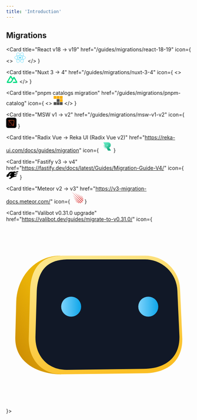 ```yaml
---
title: 'Introduction'
---
```


## Migrations

<CardGroup cols={2}>

<Card
  title="React v18 -> v19"
  href="/guides/migrations/react-18-19"
  icon={
    <>
      <svg xmlns="http://www.w3.org/2000/svg" width="32" height="28" viewBox="0 0 32 28" fill="none">
<g clipPath="url(#clip0_1_6)">
<path d="M15.7353 16.805C17.2845 16.805 18.5403 15.5492 18.5403 14C18.5403 12.4508 17.2845 11.195 15.7353 11.195C14.1861 11.195 12.9303 12.4508 12.9303 14C12.9303 15.5492 14.1861 16.805 15.7353 16.805Z" fill="#61DAFB"/>
<path d="M15.7354 19.7468C24.048 19.7468 30.7866 17.1739 30.7866 14C30.7866 10.8261 24.048 8.25317 15.7354 8.25317C7.42286 8.25317 0.684204 10.8261 0.684204 14C0.684204 17.1739 7.42286 19.7468 15.7354 19.7468Z" stroke="#61DAFB"/>
<path d="M10.7585 16.8734C14.9147 24.0723 20.5123 28.6217 23.261 27.0347C26.0096 25.4478 24.8685 18.3255 20.7122 11.1266C16.556 3.9277 10.9584 -0.621672 8.20975 0.965269C5.46109 2.55221 6.60218 9.67453 10.7585 16.8734Z" stroke="#61DAFB"/>
<path d="M10.7585 11.1266C6.60225 18.3255 5.46115 25.4478 8.20982 27.0347C10.9585 28.6217 16.556 24.0723 20.7123 16.8734C24.8686 9.67453 26.0097 2.55221 23.261 0.965273C20.5124 -0.621668 14.9148 3.92771 10.7585 11.1266Z" stroke="#61DAFB"/>
</g>
<defs>
<clipPath id="clip0_1_6">
<rect width="31.4707" height="28" fill="white"/>
</clipPath>
</defs>
</svg>
    </>
  }
></Card>

<Card
  title="Nuxt 3 -> 4"
  href="/guides/migrations/nuxt-3-4"
  icon={
    <>
      <svg width="32" height="22" viewBox="0 0 34 25" fill="none" xmlns="http://www.w3.org/2000/svg">
      <path d="M18.9648 23.4763H31.0874C31.4742 23.4763 31.8445 23.34 32.1795 23.1478C32.5145 22.9556 32.8599 22.7142 33.0532 22.3812C33.2465 22.0483 33.381 21.6705 33.3808 21.2861C33.3807 20.9017 33.2468 20.524 33.0532 20.1912L24.8623 6.06514C24.6689 5.73221 24.4327 5.49078 24.0978 5.29855C23.7628 5.1064 23.2832 4.97004 22.8965 4.97004C22.5097 4.97004 22.1393 5.1064 21.8044 5.29855C21.4694 5.49078 21.2332 5.73221 21.0398 6.06514L18.9648 9.67877L14.8147 2.67022C14.6212 2.33737 14.3853 1.98662 14.0503 1.79447C13.7152 1.60225 13.345 1.57544 12.9582 1.57544C12.5714 1.57544 12.2011 1.60225 11.866 1.79447C11.531 1.98662 11.1859 2.33737 10.9924 2.67022L0.835615 20.1912C0.641977 20.524 0.617358 20.9017 0.617188 21.2861C0.617018 21.6705 0.642271 22.0482 0.835615 22.3812C1.02896 22.7141 1.3743 22.9556 1.70931 23.1478C2.04432 23.34 2.41458 23.4763 2.80143 23.4763H10.4463C13.4754 23.4763 15.6803 22.1138 17.2175 19.5341L20.9306 13.0734L22.8965 9.67877L28.9031 19.9721H20.9306L18.9648 23.4763ZM10.3371 19.9721H4.98565L12.9582 6.17461L16.999 13.0734L14.3224 17.7519C13.3016 19.4257 12.1377 19.9721 10.3371 19.9721Z" fill="#00DC82"/>
      </svg>
    </>
  }
></Card>

<Card
  title="pnpm catalogs migration"
  href="/guides/migrations/pnpm-catalog"
  icon={
    <>
    <svg width="25" height="25" viewBox="0 0 25 25" fill="none" xmlns="http://www.w3.org/2000/svg">
    <g clip-path="url(#clip0_6_13)">
    <path d="M24.5429 7.77394H16.9214V0.152466H24.5429V7.77394Z" fill="#F9AD00"/>
    <path d="M16.1578 7.77394H8.53629V0.152466H16.1578V7.77394Z" fill="#F9AD00"/>
    <path d="M7.77412 7.77394H0.152649V0.152466H7.77412V7.77394Z" fill="#F9AD00"/>
    <path d="M24.5429 16.1576H16.9214V8.53613H24.5429V16.1576Z" fill="#F9AD00"/>
    <path d="M16.1578 16.1576H8.53629V8.53613H16.1578V16.1576Z" fill="#4E4E4E"/>
    <path d="M16.1578 24.5412H8.53629V16.9197H16.1578V24.5412Z" fill="#4E4E4E"/>
    <path d="M24.5429 24.5412H16.9214V16.9197H24.5429V24.5412Z" fill="#4E4E4E"/>
    <path d="M7.77412 24.5412H0.152649V16.9197H7.77412V24.5412Z" fill="#4E4E4E"/>
    </g>
    <defs>
    <clipPath id="clip0_6_13">
    <rect width="25" height="24.9984" fill="white"/>
    </clipPath>
    </defs>
    </svg>
    </>
  }
></Card>

<Card
  title="MSW v1 -> v2"
  href="/guides/migrations/msw-v1-v2"
  icon={
    <svg xmlns="http://www.w3.org/2000/svg" width="28" height="28" viewBox="0 0 28 28" fill="none">
<g clipPath="url(#clip0_2_56)">
<path d="M22.75 0H5.25C2.35051 0 0 2.35051 0 5.25V22.75C0 25.6495 2.35051 28 5.25 28H22.75C25.6495 28 28 25.6495 28 22.75V5.25C28 2.35051 25.6495 0 22.75 0Z" fill="black"/>
<path opacity="0.48" fillRule="evenodd" clipRule="evenodd" d="M18.9679 16.9832C19.3987 17.4616 19.5948 18.0695 19.5636 18.6654C19.5324 19.2613 19.2738 19.8453 18.7953 20.2761C18.3665 20.6622 17.8097 20.8756 17.2327 20.875L7.18072 20.8646C6.98047 20.8644 6.79927 20.7831 6.66817 20.6517C6.53708 20.5203 6.4561 20.339 6.45631 20.1387L7.50061 10.0664C7.56726 9.42598 7.88717 8.87321 8.35052 8.4972C8.81387 8.12119 9.42067 7.92195 10.0611 7.98859C10.635 8.04832 11.1664 8.31873 11.5525 8.74754L18.9679 16.9832Z" stroke="#FF3333" strokeWidth="4"/>
<path fillRule="evenodd" clipRule="evenodd" d="M6.61448 8.33163C6.48049 8.18281 6.4195 7.99378 6.42922 7.80845C6.43893 7.62312 6.51934 7.4415 6.66815 7.30751C6.80152 7.18743 6.97467 7.12106 7.15413 7.12125L20.8194 7.13534C21.0196 7.13554 21.2008 7.2169 21.3319 7.34826C21.463 7.47962 21.544 7.661 21.5438 7.86124L20.1255 21.5274C20.1048 21.7266 20.0053 21.8985 19.8612 22.0155C19.7171 22.1324 19.5284 22.1944 19.3292 22.1736C19.1507 22.1551 18.9854 22.071 18.8654 21.9376L6.61448 8.33163Z" stroke="#FF6A33" strokeWidth="4"/>
</g>
<defs>
<clipPath id="clip0_2_56">
<rect width="28" height="28" fill="white"/>
</clipPath>
</defs>
</svg>
}

> </Card>

<Card
  title="Radix Vue -> Reka UI (Radix Vue v2)"
  href="https://reka-ui.com/docs/guides/migration"
  icon={
    <svg width="32" height="32" viewBox="0 0 290 290" fill="none" xmlns="http://www.w3.org/2000/svg">
<path d="M226.269 52.4044L226.274 52.4067C237.406 58.2619 245.614 66.3008 250.94 76.5218C256.285 86.7776 258.969 98.4614 258.969 111.596C258.969 124.732 256.285 136.34 250.943 146.446C245.618 156.521 237.447 164.451 226.389 170.234C221.59 172.712 219.355 178.881 222.459 183.542L257.922 236.789C261.773 242.571 257.628 250.311 250.681 250.311H196.906C193.806 250.311 190.939 248.661 189.382 245.98L79.3991 56.5686C76.0313 50.7687 80.2159 43.5 86.9227 43.5H183.394C200.888 43.5 215.161 46.4896 226.269 52.4044Z" fill="url(#paint0_linear_30_25)" stroke="url(#paint1_linear_30_25)" stroke-width="1.93333"/>
<path d="M116.722 247.228C113.004 253.687 103.684 253.687 99.9661 247.228L26.2042 119.085C22.4947 112.64 27.1462 104.596 34.5821 104.596L182.106 104.596C189.542 104.596 194.193 112.64 190.484 119.085L116.722 247.228Z" fill="url(#paint2_radial_30_25)"/>
<path d="M116.722 247.228C113.004 253.687 103.684 253.687 99.9661 247.228L26.2042 119.085C22.4947 112.64 27.1462 104.596 34.5821 104.596L182.106 104.596C189.542 104.596 194.193 112.64 190.484 119.085L116.722 247.228Z" fill="url(#paint3_radial_30_25)" fill-opacity="0.5"/>
<path d="M100.804 246.745L27.042 118.602C23.7034 112.802 27.8898 105.562 34.5821 105.562L182.106 105.562C188.798 105.562 192.985 112.802 189.646 118.602L115.884 246.745C112.538 252.558 104.15 252.558 100.804 246.745Z" fill="url(#paint4_radial_30_25)" fill-opacity="0.5" stroke="url(#paint5_linear_30_25)" stroke-width="1.93333" stroke-linejoin="round"/>
<defs>
<linearGradient id="paint0_linear_30_25" x1="241.666" y1="264.867" x2="88.9331" y2="7.73334" gradientUnits="userSpaceOnUse">
<stop stop-color="#00996C"/>
<stop offset="1" stop-color="#7AFFD8"/>
</linearGradient>
<linearGradient id="paint1_linear_30_25" x1="192.366" y1="289.033" x2="233.933" y2="42.5333" gradientUnits="userSpaceOnUse">
<stop stop-color="white" stop-opacity="0.56"/>
<stop offset="0.494792" stop-color="white" stop-opacity="0"/>
<stop offset="1" stop-color="white"/>
</linearGradient>
<radialGradient id="paint2_radial_30_25" cx="0" cy="0" r="1" gradientUnits="userSpaceOnUse" gradientTransform="translate(185.6 110.2) rotate(147.858) scale(129.006 128.619)">
<stop offset="0.48614" stop-color="#00C58A"/>
<stop offset="1" stop-color="white" stop-opacity="0.21"/>
</radialGradient>
<radialGradient id="paint3_radial_30_25" cx="0" cy="0" r="1" gradientUnits="userSpaceOnUse" gradientTransform="translate(108.266 160.467) rotate(90) scale(191.4 190.827)">
<stop stop-color="white" stop-opacity="0"/>
<stop offset="1" stop-color="white"/>
</radialGradient>
<radialGradient id="paint4_radial_30_25" cx="0" cy="0" r="1" gradientUnits="userSpaceOnUse" gradientTransform="translate(108.266 181.733) rotate(-90) scale(129.533 129.145)">
<stop stop-color="white" stop-opacity="0"/>
<stop offset="1" stop-color="white"/>
</radialGradient>
<linearGradient id="paint5_linear_30_25" x1="105.366" y1="105.367" x2="105.366" y2="261" gradientUnits="userSpaceOnUse">
<stop stop-color="white" stop-opacity="0.6"/>
<stop offset="0.494792" stop-color="white" stop-opacity="0"/>
<stop offset="1" stop-color="white" stop-opacity="0.38"/>
</linearGradient>
</defs>
</svg>
}

> </Card>

<Card
  title="Fastify v3 -> v4"
  href="https://fastify.dev/docs/latest/Guides/Migration-Guide-V4/"
  icon={
    <svg height="auto" preserveAspectRatio="xMidYMid" width="33" xmlns="http://www.w3.org/2000/svg" viewBox="0 0 256 167.509"><path d="M247.942 23.314L256 2.444l-.35-1.293-79.717 21.003C184.433 9.86 181.513 0 181.513 0s-25.457 16.257-44.709 15.832c-19.251-.426-25.457-5.564-54.977 3.853-29.52 9.41-37.86 38.295-46.419 44.5S0 90.603 0 90.603l.058.359 24.207-7.707s-6.64 6.255-20.745 25.265l-.659-.609.025.134s11.336 17.324 22.463 14.121c1.118-.325 2.377-.859 3.753-1.56 4.48 2.495 10.327 4.947 16.783 5.622 0 0-4.37-5.08-8.016-10.86.984-.634 1.994-1.293 3.02-1.96l-.476.334 9.217 3.386-1.017-8.666c.033-.017.058-.042.091-.059l9.059 3.328-1.126-7.882a76.868 76.868 0 0 1 3.436-1.693l9.443-35.717 39.045-26.634-3.103 7.808c-7.916 19.468-22.78 24.064-22.78 24.064l-6.206 2.352c-4.612 5.455-6.556 6.798-8.14 25.107 3.72-.934 7.273-1.16 10.492-.292 16.683 4.496 22.463 24.599 17.967 30.162-1.126 1.393-3.803 3.77-7.181 6.565h-6.773l-.092 5.488c-.234.184-.467.359-.693.542h-6.89l-.083 5.355c-.609.468-1.218.918-1.801 1.36-6.473.133-14.673-5.514-14.673-5.514 0 5.139 4.28 13.046 4.28 13.046s.283-.133.758-.367c-.417.309-.65.476-.65.476s17.324 11.552 28.235 7.273c9.7-3.804 34.816-23.606 56.495-32.981l65.603-17.283 8.65-22.413-49.997 13.17V83.597l58.664-15.457 8.65-22.413-67.297 17.734V43.324z"/></svg>
}

> </Card>

<Card
  title="Meteor v2 -> v3"
  href="https://v3-migration-docs.meteor.com/"
  icon={
    <svg width="32" height="32" viewBox="0 0 256 251" xmlns="http://www.w3.org/2000/svg" preserveAspectRatio="xMinYMin meet"><g fill="#DF4F4F"><path d="M.439.438L219.3 232.266s7.457 5.259 13.158-.877c5.702-6.135 1.316-12.27 1.316-12.27L.44.439zM69.738 22.35l166.668 179.677s7.456 5.26 13.158-.876c5.702-6.135 1.316-12.27 1.316-12.27L69.738 22.35zM21.053 69.242L187.72 248.919s7.456 5.259 13.158-.877c5.702-6.135 1.316-12.27 1.316-12.27L21.053 69.242zM128.32 41.194l116.442 125.53s5.21 3.674 9.193-.612c3.983-4.287.919-8.573.919-8.573L128.321 41.194zM37.092 123.583l116.441 125.53s5.21 3.674 9.193-.613c3.983-4.286.919-8.572.919-8.572L37.092 123.583zM188.16 68.365l52.775 57.067s2.577 1.722 4.547-.287c1.97-2.008.455-4.017.455-4.017L188.16 68.365zM66.229 181.43l52.775 57.067s2.577 1.722 4.547-.286c1.97-2.009.455-4.017.455-4.017L66.229 181.43z"/></g></svg>
}

> </Card>

<Card title="Valibot v0.31.0 upgrade" href="https://valibot.dev/guides/migrate-to-v0.31.0/" icon={
<svg viewBox="0 0 48 48" role="img" aria-label="Valibot icon" class="mr-2 h-8 shrink-0 md:h-9 lg:mr-3 lg:h-10" q:key="ER_0"><defs><linearGradient id="nCrZ" x1=".41" x2="0" y1=".26" y2=".93" gradientUnits="objectBoundingBox"><stop offset="0" stop-color="#eab308"></stop><stop offset="1" stop-color="#ca8a04"></stop></linearGradient><linearGradient id="jgAy" x1=".34" x2=".66" y1=".02" y2=".97" gradientUnits="objectBoundingBox"><stop offset="0" stop-color="#fde68a"></stop><stop offset="1" stop-color="#fbbf24"></stop></linearGradient><linearGradient id="YpWK" x2="1" y1=".5" y2=".5" gradientUnits="objectBoundingBox"><stop offset="0" stop-color="#7dd3fc"></stop><stop offset="1" stop-color="#0ea5e9"></stop></linearGradient></defs><path fill="url(#nCrZ)" d="M629.38 987.02c-6.26 0-11.17 5.13-11.43 11.86l-.24 8.95c-.37 7.37 6.75 9.89 11.9 9.89Z" transform="translate(-615.34 -978.37)"></path><path fill="url(#jgAy)" d="M8.68 0h21.3a9 9 0 0 1 9.23 8.75l.58 12.73c.07 6.31-4.51 8.9-9.8 8.94l-21.31.27c-5.49.04-8.78-4.1-8.68-9.21L.35 8.75C.7 3.15 3.13.1 8.69 0Z" transform="translate(5.85 8.65)"></path><path fill="#111827" d="M15.73 9.63h19.98a8.4 8.4 0 0 1 8.65 8.14l.54 11.84c.06 5.88-4.23 8.28-9.19 8.32l-19.98.25c-5.14.04-8.24-3.81-8.14-8.57l.34-11.84c.31-5.21 2.59-8.04 7.8-8.14Z"></path><path fill="url(#YpWK)" d="M2.59 0A2.59 2.59 0 1 1 0 2.59 2.59 2.59 0 0 1 2.59 0Z" transform="translate(34.23 19.25)"></path><path fill="url(#YpWK)" d="M2.59 0A2.59 2.59 0 1 1 0 2.59 2.59 2.59 0 0 1 2.59 0Z" transform="translate(14.25 19.25)"></path></svg>
}></Card>

</CardGroup>
